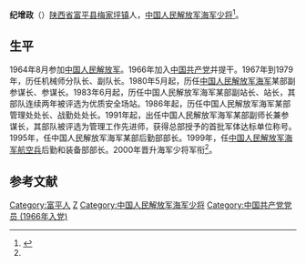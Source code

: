 '''纪增政'''（{{bd|1947年|10月||}}）[[陕西省|陕西省]][[富平县|富平县]][[梅家坪镇|梅家坪镇]]人，[[中国人民解放军少将|中国人民解放军海军少将]]<ref name=fp>{{Cite web|url =http://www.fuping.gov.cn/news_view.aspx?id=539|title =纪增政|author =|date =2008-09-23|publisher =富平县人民政府|language =|accessdate =|quote =|deadurl =yes|archiveurl =https://web.archive.org/web/20170202001129/http://www.fuping.gov.cn/news_view.aspx?id=539|archivedate =2017-02-02}}</ref>。

==生平==
1964年8月参加[[中国人民解放军|中国人民解放军]]。1966年加入[[中国共产党|中国共产党]]并提干。1967年到1979年，历任机械师分队长、副队长。1980年5月起，历任[[中国人民解放军海军|中国人民解放军海军]]某部副参谋长、参谋长。1983年6月起，历任中国人民解放军海军某部副站长、站长，其部队连续两年被评选为优质安全场站。1986年起，历任中国人民解放军海军某部管理处处长、战勤处处长。1991年起，出任中国人民解放军海军某部副师长兼参谋长，其部队被评选为管理工作先进师，获得总部授予的首批军体达标单位称号。1995年，任中国人民解放军海军某部后勤部部长。1999年，任[[中国人民解放军海军航空兵|中国人民解放军海军航空兵]]后勤和装备部部长。2000年晋升海军少将军衔<ref name=fp/>。

==参考文献==
{{reflist}}

{{军事小作品}}
{{DEFAULTSORT:Ji}}
[[Category:富平人|Category:富平人]]
[[Category:纪姓|Z]]
[[Category:中国人民解放军海军少将|Category:中国人民解放军海军少将]]
[[Category:中国共产党党员_(1966年入党)|Category:中国共产党党员 (1966年入党)]]